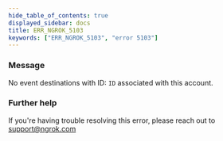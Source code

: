```yaml
---
hide_table_of_contents: true
displayed_sidebar: docs
title: ERR_NGROK_5103
keywords: ["ERR_NGROK_5103", "error 5103"]
---
```


### Message

No event destinations with ID: `ID` associated with this account.

### Further help

If you're having trouble resolving this error, please reach out to [support@ngrok.com](mailto:support@ngrok.com?subject=Help%20with%20ERR_NGROK_5103)

